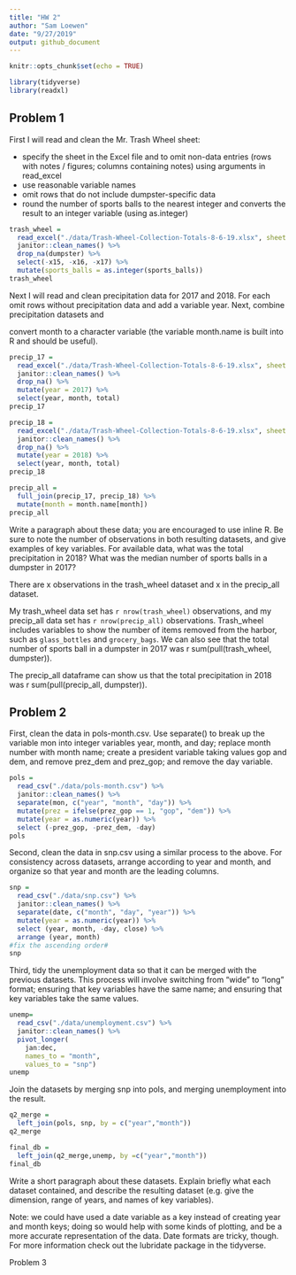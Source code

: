 ```yaml
---
title: "HW 2"
author: "Sam Loewen"
date: "9/27/2019"
output: github_document
---
```


```r
knitr::opts_chunk$set(echo = TRUE)

library(tidyverse)
library(readxl)
```

## Problem 1

First I will read and clean the Mr. Trash Wheel sheet:

*   specify the sheet in the Excel file and to omit non-data entries (rows with notes / figures; columns containing notes) using arguments in read_excel
*   use reasonable variable names
*   omit rows that do not include dumpster-specific data
*   round the number of sports balls to the nearest integer and converts the result to an integer variable (using as.integer)

```r
trash_wheel = 
  read_excel("./data/Trash-Wheel-Collection-Totals-8-6-19.xlsx", sheet = 1, skip = 1) %>% 
  janitor::clean_names() %>% 
  drop_na(dumpster) %>% 
  select(-x15, -x16, -x17) %>% 
  mutate(sports_balls = as.integer(sports_balls))
trash_wheel
```

Next I will read and clean precipitation data for 2017 and 2018. For each omit rows without precipitation data and add a variable year. Next, combine precipitation datasets and 

convert month to a character variable (the variable month.name is built into R and should be useful).

```r
precip_17 = 
  read_excel("./data/Trash-Wheel-Collection-Totals-8-6-19.xlsx", sheet = 6, skip = 1) %>% 
  janitor::clean_names() %>% 
  drop_na() %>% 
  mutate(year = 2017) %>% 
  select(year, month, total)
precip_17

precip_18 = 
  read_excel("./data/Trash-Wheel-Collection-Totals-8-6-19.xlsx", sheet = 5, skip = 1) %>% 
  janitor::clean_names() %>% 
  drop_na() %>% 
  mutate(year = 2018) %>% 
  select(year, month, total)
precip_18

precip_all = 
  full_join(precip_17, precip_18) %>% 
  mutate(month = month.name[month])
precip_all
```

Write a paragraph about these data; you are encouraged to use inline R. Be sure to note the number of observations in both resulting datasets, and give examples of key variables. For available data, what was the total precipitation in 2018? What was the median number of sports balls in a dumpster in 2017?

There are x observations in the trash_wheel dataset and x in the precip_all dataset. 

My trash_wheel data set has `r nrow(trash_wheel)` observations, and my precip_all data set has `r nrow(precip_all)` observations. Trash_wheel includes variables to show the number of items removed from the harbor, such as `glass_bottles` and `grocery_bags`. We can also see that the total number of sports ball in a dumpster in 2017 was r sum(pull(trash_wheel, dumpster)).

The precip_all dataframe can show us that the total precipitation in 2018 was r sum(pull(precip_all, dumpster)).


## Problem 2

First, clean the data in pols-month.csv. Use separate() to break up the variable mon into integer variables year, month, and day; replace month number with month name; create a president variable taking values gop and dem, and remove prez_dem and prez_gop; and remove the day variable.

```r
pols =
  read_csv("./data/pols-month.csv") %>%
  janitor::clean_names() %>% 
  separate(mon, c("year", "month", "day")) %>%
  mutate(prez = ifelse(prez_gop == 1, "gop", "dem")) %>% 
  mutate(year = as.numeric(year)) %>% 
  select (-prez_gop, -prez_dem, -day)
pols
```

Second, clean the data in snp.csv using a similar process to the above. For consistency across datasets, arrange according to year and month, and organize so that year and month are the leading columns.

```r
snp =
  read_csv("./data/snp.csv") %>%
  janitor::clean_names() %>% 
  separate(date, c("month", "day", "year")) %>% 
  mutate(year = as.numeric(year)) %>% 
  select (year, month, -day, close) %>% 
  arrange (year, month)
#fix the ascending order#
snp
```


Third, tidy the unemployment data so that it can be merged with the previous datasets. This process will involve switching from “wide” to “long” format; ensuring that key variables have the same name; and ensuring that key variables take the same values.

```r
unemp=
  read_csv("./data/unemployment.csv") %>% 
  janitor::clean_names() %>% 
  pivot_longer(
    jan:dec, 
    names_to = "month", 
    values_to = "snp")
unemp
```

Join the datasets by merging snp into pols, and merging unemployment into the result.

```r
q2_merge =
  left_join(pols, snp, by = c("year","month"))
q2_merge

final_db = 
  left_join(q2_merge,unemp, by =c("year","month"))
final_db
```



Write a short paragraph about these datasets. Explain briefly what each dataset contained, and describe the resulting dataset (e.g. give the dimension, range of years, and names of key variables).

Note: we could have used a date variable as a key instead of creating year and month keys; doing so would help with some kinds of plotting, and be a more accurate representation of the data. Date formats are tricky, though. For more information check out the lubridate package in the tidyverse.

Problem 3





